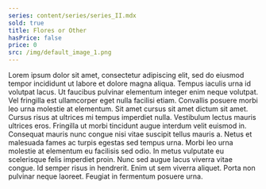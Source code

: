 ```yaml
---
series: content/series/series_II.mdx
sold: true
title: Flores or Other
hasPrice: false
price: 0
src: /img/default_image_1.png
---
```


Lorem ipsum dolor sit amet, consectetur adipiscing elit, sed do eiusmod tempor incididunt ut labore et dolore magna aliqua. Tempus iaculis urna id volutpat lacus. Ut faucibus pulvinar elementum integer enim neque volutpat. Vel fringilla est ullamcorper eget nulla facilisi etiam. Convallis posuere morbi leo urna molestie at elementum. Sit amet cursus sit amet dictum sit amet. Cursus risus at ultrices mi tempus imperdiet nulla. Vestibulum lectus mauris ultrices eros. Fringilla ut morbi tincidunt augue interdum velit euismod in. Consequat mauris nunc congue nisi vitae suscipit tellus mauris a. Netus et malesuada fames ac turpis egestas sed tempus urna. Morbi leo urna molestie at elementum eu facilisis sed odio. In metus vulputate eu scelerisque felis imperdiet proin. Nunc sed augue lacus viverra vitae congue. Id semper risus in hendrerit. Enim ut sem viverra aliquet. Porta non pulvinar neque laoreet. Feugiat in fermentum posuere urna.
